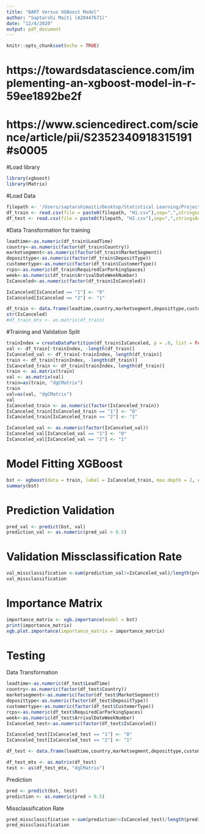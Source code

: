 ```yaml
---
title: "BART Versus XGBoost Model"
author: "Saptarshi Maiti (A20447671)"
date: "12/4/2020"
output: pdf_document
---
```


```r
knitr::opts_chunk$set(echo = TRUE)
```

# https://towardsdatascience.com/implementing-an-xgboost-model-in-r-59ee1892be2f
# https://www.sciencedirect.com/science/article/pii/S2352340918315191#s0005

#Load library
```r
library(xgboost)
library(Matrix)
```


#Load Data
```r
filepath <- '/Users/saptarshimaiti/Desktop/Statistical Learning/Project/Project/Data/'
df_train <- read.csv(file = paste0(filepath, "H1.csv"),sep=",",stringsAsFactors = FALSE, na.strings = "NULL")
df_test <- read.csv(file = paste0(filepath, "H2.csv"),sep=",",stringsAsFactors = FALSE, na.strings = "NULL")
```


#Data Transformation for training
```r
leadtime<-as.numeric(df_train$LeadTime)
country<-as.numeric(factor(df_train$Country))
marketsegment<-as.numeric(factor(df_train$MarketSegment))
deposittype<-as.numeric(factor(df_train$DepositType))
customertype<-as.numeric(factor(df_train$CustomerType))
rcps<-as.numeric(df_train$RequiredCarParkingSpaces)
week<-as.numeric(df_train$ArrivalDateWeekNumber)
IsCanceled<-as.numeric(factor(df_train$IsCanceled))

IsCanceled[IsCanceled == "1"] <- "0"
IsCanceled[IsCanceled == "2"] <- "1"

df_train <- data.frame(leadtime,country,marketsegment,deposittype,customertype,rcps,week,IsCanceled)
str(IsCanceled)
#df_train_mtx <- as.matrix(df_train)
```


#Training and Validation Split
```r
trainIndex = createDataPartition(df_train$IsCanceled, p = .8, list = FALSE)
val <- df_train[-trainIndex, -length(df_train)]
IsCanceled_val <- df_train[-trainIndex, length(df_train)]
train <- df_train[trainIndex, -length(df_train)]
IsCanceled_train <- df_train[trainIndex, length(df_train)]
train <- as.matrix(train)
val <- as.matrix(val)
train=as(train, "dgCMatrix")
train
val=as(val, "dgCMatrix")
val
IsCanceled_train <- as.numeric(factor(IsCanceled_train))
IsCanceled_train[IsCanceled_train == "1"] <- "0"
IsCanceled_train[IsCanceled_train == "2"] <- "1"

IsCanceled_val <- as.numeric(factor(IsCanceled_val))
IsCanceled_val[IsCanceled_val == "1"] <- "0"
IsCanceled_val[IsCanceled_val == "2"] <- "1"
```

# Model Fitting XGBoost
```r
bst <- xgboost(data = train, label = IsCanceled_train, max.depth = 2, eta = 1, nthread = 2, nrounds = 2, objective = "binary:logistic")
summary(bst)
```

# Prediction Validation
```r
pred_val <- predict(bst, val)
prediction_val <- as.numeric(pred_val > 0.5)
```

# Validation Missclassification Rate
```r
val_missclassification <-sum(prediction_val!=IsCanceled_val)/length(prediction_val)
val_missclassification
```

# Importance Matrix
```r
importance_matrix <- xgb.importance(model = bst)
print(importance_matrix)
xgb.plot.importance(importance_matrix = importance_matrix)
```

# Testing
Data Transformation
```r
leadtime<-as.numeric(df_test$LeadTime)
country<-as.numeric(factor(df_test$Country))
marketsegment<-as.numeric(factor(df_test$MarketSegment))
deposittype<-as.numeric(factor(df_test$DepositType))
customertype<-as.numeric(factor(df_test$CustomerType))
rcps<-as.numeric(df_test$RequiredCarParkingSpaces)
week<-as.numeric(df_test$ArrivalDateWeekNumber)
IsCanceled_test<-as.numeric(factor(df_test$IsCanceled))

IsCanceled_test[IsCanceled_test == "1"] <- "0"
IsCanceled_test[IsCanceled_test == "2"] <- "1"

df_test <- data.frame(leadtime,country,marketsegment,deposittype,customertype,rcps,week)

df_test_mtx <- as.matrix(df_test)
test <- as(df_test_mtx, "dgCMatrix")
```

Prediction
```r
pred <- predict(bst, test)
prediction <- as.numeric(pred > 0.5)
```

Missclassification Rate
```r
pred_missclassification <-sum(prediction!=IsCanceled_test)/length(prediction)
pred_missclassification
```

